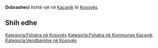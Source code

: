 {{Fshat në 
 | Emri                = Dobrasheci
 | EmriAlt                = 
 | NAME_SHORT_FORM=      
 | NAME_GENERIC=      
 | NAME_SORT_NAME_RO=      DOBRASHECI
 | FULL_NAME_RO = Dobrasheci
 | FULL_NAME_ND_RO=Dobrasheci
 | SORT_NAME_RG=DOBRASHECI
 | FULL_NAME_RG=Dobrasheci
 | FULL_NAME_ND_RG=Dobrasheci
 | SRP_NAME_SHORT_FORM=      
 | SRP_NAME_GENERIC=      
 | SRP_NAME_SORT_NAME_RO=      
 | SRP_FULL_NAME_RO = 
 | SRP_FULL_NAME_ND_RO=
 | SRP_SORT_NAME_RG=
 | SRP_FULL_NAME_RG=
 | SRP_FULL_NAME_ND_RG=
 | Emri (Rasa dhanore) = 
 | Figura              = 
 | Shteti              = Kosovo
 | Komuna              = Kaçanik
 | Kodi postar         = 
 | Sipërfaqja          = 

 | Popullsia           = 

 | Regj. i popullsisë  = 
 | Dend. e popullsisë  = 
 | Faqja zyrtare       = 
 <!--- Koordinatat ----> 
 | Gjerësia            = 42.651111
 | Gjatësia            = 20.9375
 | Lartësia            = 
}}
'''Dobrasheci''' është një [[]] në [[Kaçanik]] të [[Kosovës]].

<!-- == Gjeografia == -->
<!-- == Historia == -->
<!-- == Demografia == -->
== Shih edhe ==
{{Komuna Kaçanik}}
{{Kosovo-Administrata-Cung}}

[[Kategoria:Fshatra në Kosovës]]
[[Kategoria:Fshatra në Kommunes Kaçanik]]
[[Kategoria:Vendbanime në Kosovës]]